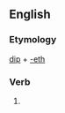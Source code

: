 ==English==

===Etymology===
[[dip]] + [[-eth]]

===Verb===
{{infl|en|verb form}}

# {{archaic third-person singular of|dip}}